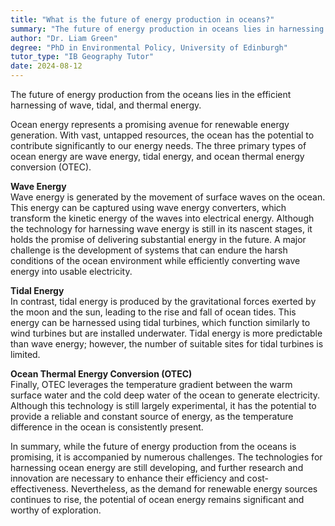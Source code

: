 ```yaml
---
title: "What is the future of energy production in oceans?"
summary: "The future of energy production in oceans lies in harnessing wave, tidal, and thermal energy more efficiently."
author: "Dr. Liam Green"
degree: "PhD in Environmental Policy, University of Edinburgh"
tutor_type: "IB Geography Tutor"
date: 2024-08-12
---
```


The future of energy production from the oceans lies in the efficient harnessing of wave, tidal, and thermal energy.

Ocean energy represents a promising avenue for renewable energy generation. With vast, untapped resources, the ocean has the potential to contribute significantly to our energy needs. The three primary types of ocean energy are wave energy, tidal energy, and ocean thermal energy conversion (OTEC).

**Wave Energy**  
Wave energy is generated by the movement of surface waves on the ocean. This energy can be captured using wave energy converters, which transform the kinetic energy of the waves into electrical energy. Although the technology for harnessing wave energy is still in its nascent stages, it holds the promise of delivering substantial energy in the future. A major challenge is the development of systems that can endure the harsh conditions of the ocean environment while efficiently converting wave energy into usable electricity.

**Tidal Energy**  
In contrast, tidal energy is produced by the gravitational forces exerted by the moon and the sun, leading to the rise and fall of ocean tides. This energy can be harnessed using tidal turbines, which function similarly to wind turbines but are installed underwater. Tidal energy is more predictable than wave energy; however, the number of suitable sites for tidal turbines is limited.

**Ocean Thermal Energy Conversion (OTEC)**  
Finally, OTEC leverages the temperature gradient between the warm surface water and the cold deep water of the ocean to generate electricity. Although this technology is still largely experimental, it has the potential to provide a reliable and constant source of energy, as the temperature difference in the ocean is consistently present.

In summary, while the future of energy production from the oceans is promising, it is accompanied by numerous challenges. The technologies for harnessing ocean energy are still developing, and further research and innovation are necessary to enhance their efficiency and cost-effectiveness. Nevertheless, as the demand for renewable energy sources continues to rise, the potential of ocean energy remains significant and worthy of exploration.
    